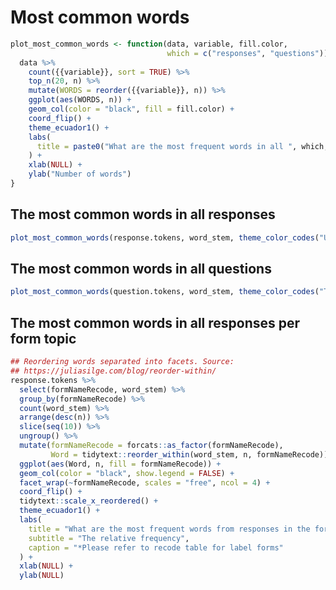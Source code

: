 
# Most common words {-}

```r
plot_most_common_words <- function(data, variable, fill.color, 
                                   which = c("responses", "questions")) {
  data %>%
    count({{variable}}, sort = TRUE) %>% 
    top_n(20, n) %>% 
    mutate(WORDS = reorder({{variable}}, n)) %>% 
    ggplot(aes(WORDS, n)) +
    geom_col(color = "black", fill = fill.color) +
    coord_flip() +
    theme_ecuador1() +
    labs(
      title = paste0("What are the most frequent words in all ", which, "?")
    ) +
    xlab(NULL) +
    ylab("Number of words")
}
```

## The most common words in all responses {-}

```r
plot_most_common_words(response.tokens, word_stem, theme_color_codes("UNHCR blue"), "responses")
```

## The most common words in all questions {-}

```r
plot_most_common_words(question.tokens, word_stem, theme_color_codes("Taffy"), "questions")
```

## The most common words in all responses per form topic {-}

```r
## Reordering words separated into facets. Source:
## https://juliasilge.com/blog/reorder-within/
response.tokens %>%
  select(formNameRecode, word_stem) %>% 
  group_by(formNameRecode) %>% 
  count(word_stem) %>% 
  arrange(desc(n)) %>% 
  slice(seq(10)) %>% 
  ungroup() %>% 
  mutate(formNameRecode = forcats::as_factor(formNameRecode),
         Word = tidytext::reorder_within(word_stem, n, formNameRecode)) %>% 
  ggplot(aes(Word, n, fill = formNameRecode)) +
  geom_col(color = "black", show.legend = FALSE) +
  facet_wrap(~formNameRecode, scales = "free", ncol = 4) +
  coord_flip() +
  tidytext::scale_x_reordered() + 
  theme_ecuador1() +
  labs(
    title = "What are the most frequent words from responses in the form topics?",
    subtitle = "The relative frequency",
    caption = "*Please refer to recode table for label forms"
  ) +
  xlab(NULL) +
  ylab(NULL)
```

